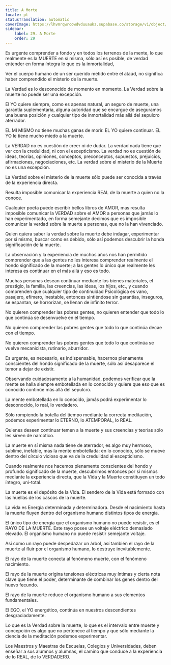```yaml
---
title: A Morte
locale: pt
statusTranslation: automatic
coverImage: https://lhvmrqwrcowdvduuaukz.supabase.co/storage/v1/object/public/strapi-uploads/small_cover-educacion-fundamental.webp-2d51a7828a2b1309555be27f7e2a61a0.webp
sidebar:
    label: 29. A Morte
    order: 29
---
```

Es urgente comprender a fondo y en todos los terrenos de la mente, lo que realmente es la MUERTE en sí misma, sólo así es posible, de verdad entender en forma íntegra lo que es la inmortalidad,

Ver el cuerpo humano de un ser querido metido entre el ataúd, no significa haber comprendido el misterio de la muerte.

La Verdad es lo desconocido de momento en momento. La Verdad sobre la muerte no puede ser una excepción.

El YO quiere siempre, como es apenas natural, un seguro de muerte, una garantía suplementaria, alguna autoridad que se encargue de aseguramos una buena posición y cualquier tipo de inmortalidad más allá del sepulcro aterrador.

EL MI MISMO no tiene muchas ganas de morir. EL YO quiere continuar. EL YO le tiene mucho miedo a la muerte.

La VERDAD no es cuestión de creer ni de dudar. La verdad nada tiene que ver con la credulidad, ni con el escepticismo. La verdad no es cuestión de ideas, teorías, opiniones, conceptos, preconceptos, supuestos, prejuicios, afirmaciones, negociaciones, etc. La verdad sobre el misterio de la Muerte no es una excepción.

La Verdad sobre el misterio de la muerte sólo puede ser conocida a través de la experiencia directa.

Resulta imposible comunicar la experiencia REAL de la muerte a quien no la conoce.

Cualquier poeta puede escribir bellos libros de AMOR, mas resulta imposible comunicar la VERDAD sobre el AMOR a personas que jamás lo han experimentado, en forma semejante decimos que es imposible comunicar la verdad sobre la muerte a personas, que no la han vivenciado.

Quien quiera saber la verdad sobre la muerte debe indagar, experimentar por sí mismo, buscar como es debido, sólo así podemos descubrir la honda significación de la muerte.

La observación y la experiencia de muchos años nos han permitido comprender que a las gentes no les interesa comprender realmente el hondo significado de la muerte; a las gentes lo único que realmente les interesa es continuar en el más allá y eso es todo.

Muchas personas desean continuar mediante los bienes materiales, el prestigio, la familia, las creencias, las ideas, los hijos, etc., y cuando comprenden que cualquier tipo de continuidad Psicológica es vano, pasajero, efímero, inestable, entonces sintiéndose sin garantías, inseguros, se espantan, se horrorizan, se llenan de infinito terror.

No quieren comprender las pobres gentes, no quieren entender que todo lo que continúa se desenvuelve en el tiempo.

No quieren comprender las pobres gentes que todo lo que continúa decae con el tiempo.

No quieren comprender las pobres gentes que todo lo que continúa se vuelve mecanicista, rutinario, aburridor.

Es urgente, es necesario, es indispensable, hacernos plenamente conscientes del hondo significado de la muerte, sólo así desaparece el temor a dejar de existir.

Observando cuidadosamente a la humanidad, podemos verificar que la mente se halla siempre embotellada en lo conocido y quiere que eso que es conocido continúe más allá del sepulcro.

La mente embotellada en lo conocido, jamás podrá experimentar lo desconocido, lo real, lo verdadero.

Sólo rompiendo la botella del tiempo mediante la correcta meditación, podemos experimentar lo ETERNO, lo ATEMPORAL, lo REAL.

Quienes deseen continuar temen a la muerte y sus creencias y teorías sólo les sirven de narcótico.

La muerte en sí misma nada tiene de aterrador, es algo muy hermoso, sublime, inefable, mas la mente embotellada: en lo conocido, sólo se mueve dentro del círculo vicioso que va de la credulidad al escepticismo.

Cuando realmente nos hacemos plenamente conscientes del hondo y profundo significado de la muerte, descubrimos entonces por sí mismos mediante la experiencia directa, que la Vida y la Muerte constituyen un todo íntegro, uni-total.

La muerte es el depósito de la Vida. El sendero de la Vida está formado con las huellas de los cascos de la muerte.

La vida es Energía determinada y determinadora. Desde el nacimiento hasta la muerte fluyen dentro del organismo humano distintos tipos de energía.

El único tipo de energía que el organismo humano no puede resistir, es el RAYO DE LA MUERTE. Este rayo posee un voltaje eléctrico demasiado elevado. El organismo humano no puede resistir semejante voltaje.

Así como un rayo puede despedazar un árbol, así también el rayo de la muerte al fluir por el organismo humano, lo destruye inevitablemente.

El rayo de la muerte conecta al fenómeno muerte, con el fenómeno nacimiento.

El rayo de la muerte origina tensiones eléctricas muy íntimas y cierta nota clave que tiene el poder, determinante de combinar los genes dentro del huevo fecundo.

El rayo de la muerte reduce el organismo humano a sus elementos fundamentales.

El EGO, el YO energético, continúa en nuestros descendientes desgraciadamente.

Lo que es la Verdad sobre la muerte, lo que es el intervalo entre muerte y concepción es algo que no pertenece al tiempo y que sólo mediante la ciencia de la meditación podemos experimentar.

Los Maestros y Maestras de Escuelas, Colegios y Universidades, deben enseñar a sus alumnos y alumnas, el camino que conduce a la experiencia de lo REAL, de lo VERDADERO.
